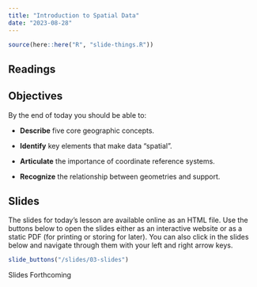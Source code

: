 ```yaml
---
title: "Introduction to Spatial Data"
date: "2023-08-28"
---
```


```r
source(here::here("R", "slide-things.R"))

```



## Readings


## Objectives
By the end of today you should be able to:

* **Describe** five core geographic concepts.

* **Identify** key elements that make data "spatial".

* **Articulate** the importance of coordinate reference systems.

* **Recognize** the relationship between geometries and support.


## Slides

The slides for today's lesson are available online as an HTML file. Use the buttons below to open the slides either as an interactive website or as a static PDF (for printing or storing for later). You can also click in the slides below and navigate through them with your left and right arrow keys.

```r
slide_buttons("/slides/03-slides")
```

Slides Forthcoming